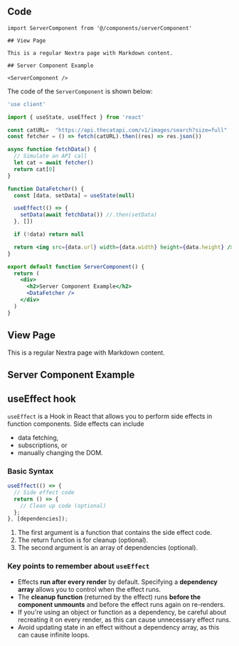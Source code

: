 
## Code

````mdx 
import ServerComponent from '@/components/serverComponent'

## View Page

This is a regular Nextra page with Markdown content.

## Server Component Example

<ServerComponent />
````
The code of the `ServerComponent` is shown below:

```jsx
'use client'

import { useState, useEffect } from 'react'

const catURL=  "https://api.thecatapi.com/v1/images/search?size=full"
const fetcher = () => fetch(catURL).then((res) => res.json())

async function fetchData() {
  // Simulate an API call
  let cat = await fetcher()
  return cat[0]
}

function DataFetcher() {
  const [data, setData] = useState(null)

  useEffect(() => {
    setData(await fetchData()) //.then(setData)
  }, [])

  if (!data) return null

  return <img src={data.url} width={data.width} height={data.height} />
}

export default function ServerComponent() {
  return (
    <div>
      <h2>Server Component Example</h2>
      <DataFetcher />
    </div>
  )
}
```

## View Page

This is a regular Nextra page with Markdown content.

## Server Component Example

<ServerComponent />

## useEffect hook

`useEffect` is a Hook in React that allows you to perform side effects in function components. 
Side effects can include 
- data fetching, 
- subscriptions, or 
- manually changing the DOM. 

### Basic Syntax

```javascript
useEffect(() => {
  // Side effect code
  return () => {
    // Clean up code (optional)
  };
}, [dependencies]);
```


1. The first argument is a function that contains the side effect code.
2. The return function is for cleanup (optional).
3. The second argument is an array of dependencies (optional).

### Key points to remember about `useEffect`

- Effects **run after every render** by default. Specifying a **dependency array** allows you to control when the effect runs.
- The **cleanup function** (returned by the effect) runs **before the component unmounts** and before the effect runs again on re-renders.
- If you're using an object or function as a dependency, be careful about recreating it on every render, as this can cause unnecessary effect runs.
- Avoid updating state in an effect without a dependency array, as this can cause infinite loops.
